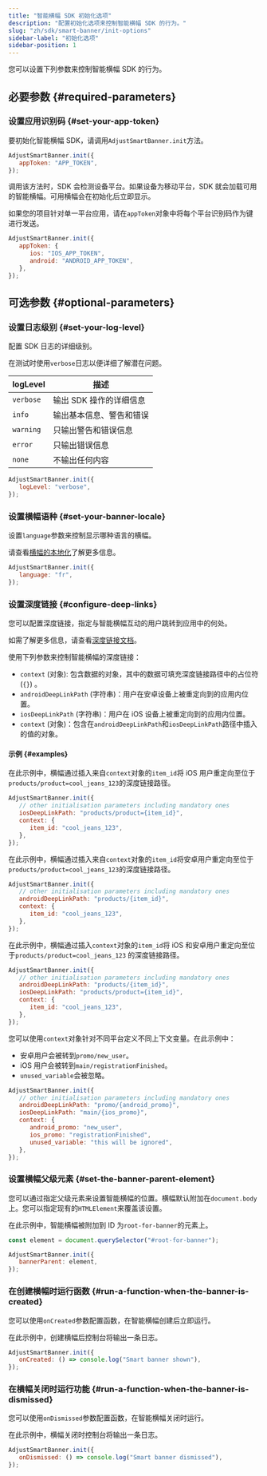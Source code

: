 ```yaml
---
title: "智能横幅 SDK 初始化选项"
description: "配置初始化选项来控制智能横幅 SDK 的行为。"
slug: "zh/sdk/smart-banner/init-options"
sidebar-label: "初始化选项"
sidebar-position: 1
---
```


您可以设置下列参数来控制智能横幅 SDK 的行为。

## 必要参数 {#required-parameters}

### 设置应用识别码 {#set-your-app-token}

要初始化智能横幅 SDK，请调用`AdjustSmartBanner.init`方法。

```js
AdjustSmartBanner.init({
   appToken: "APP_TOKEN",
});
```

调用该方法时，SDK 会检测设备平台。如果设备为移动平台，SDK 就会加载可用的智能横幅。可用横幅会在初始化后立即显示。

如果您的项目针对单一平台应用，请在`appToken`对象中将每个平台识别码作为键进行发送。

```js
AdjustSmartBanner.init({
   appToken: {
      ios: "IOS_APP_TOKEN",
      android: "ANDROID_APP_TOKEN",
   },
});
```

## 可选参数 {#optional-parameters}

### 设置日志级别 {#set-your-log-level}

配置 SDK 日志的详细级别。

<Callout type="tip">

在测试时使用`verbose`日志以便详细了解潜在问题。

</Callout>

| logLevel  | 描述                     |
| --------- | ------------------------ |
| `verbose` | 输出 SDK 操作的详细信息  |
| `info`    | 输出基本信息、警告和错误 |
| `warning` | 只输出警告和错误信息     |
| `error`   | 只输出错误信息           |
| `none`    | 不输出任何内容           |

```js
AdjustSmartBanner.init({
   logLevel: "verbose",
});
```

### 设置横幅语种 {#set-your-banner-locale}

设置`language`参数来控制显示哪种语言的横幅。

<Callout type="tip">

请查看[横幅的本地化](/zh/sdk/smart-banner#3-localize-your-banners)了解更多信息。

</Callout>

```js
AdjustSmartBanner.init({
   language: "fr",
});
```

### 设置深度链接 {#configure-deep-links}

您可以配置深度链接，指定与智能横幅互动的用户跳转到应用中的何处。

<Callout type="tip">

如需了解更多信息，请查看[深度链接文档](/zh/sdk/smart-banner/deep-linking)。

</Callout>

使用下列参数来控制智能横幅的深度链接：

-  `context` \(对象\): 包含数据的对象，其中的数据可填充深度链接路径中的占位符 \(`{}`\) 。
-  `androidDeepLinkPath` \(字符串\)：用户在安卓设备上被重定向到的应用内位置。
-  `iosDeepLinkPath` \(字符串\)：用户在 iOS 设备上被重定向到的应用内位置。
-  `context` \(对象\)：包含在`androidDeepLinkPath`和`iosDeepLinkPath`路径中插入的值的对象。

#### 示例 {#examples}

在此示例中，横幅通过插入来自`context`对象的`item_id`将 iOS 用户重定向至位于`products/product=cool_jeans_123`的深度链接路径。

```js
AdjustSmartBanner.init({
   // other initialisation parameters including mandatory ones
   iosDeepLinkPath: "products/product={item_id}",
   context: {
      item_id: "cool_jeans_123",
   },
});
```

在此示例中，横幅通过插入来自`context`对象的`item_id`将安卓用户重定向至位于`products/product=cool_jeans_123`的深度链接路径。

```js
AdjustSmartBanner.init({
   // other initialisation parameters including mandatory ones
   androidDeepLinkPath: "products/{item_id}",
   context: {
      item_id: "cool_jeans_123",
   },
});
```

在此示例中，横幅通过插入`context`对象的`item_id`将 iOS 和安卓用户重定向至位于`products/product=cool_jeans_123` 的深度链接路径。

```js
AdjustSmartBanner.init({
   // other initialisation parameters including mandatory ones
   androidDeepLinkPath: "products/{item_id}",
   iosDeepLinkPath: "products/product={item_id}",
   context: {
      item_id: "cool_jeans_123",
   },
});
```

您可以使用`context`对象针对不同平台定义不同上下文变量。在此示例中：

-  安卓用户会被转到`promo/new_user`。
-  iOS 用户会被转到`main/registrationFinished`。
-  `unused_variable`会被忽略。

```js
AdjustSmartBanner.init({
   // other initialisation parameters including mandatory ones
   androidDeepLinkPath: "promo/{android_promo}",
   iosDeepLinkPath: "main/{ios_promo}",
   context: {
      android_promo: "new_user",
      ios_promo: "registrationFinished",
      unused_variable: "this will be ignored",
   },
});
```

### 设置横幅父级元素 {#set-the-banner-parent-element}

您可以通过指定父级元素来设置智能横幅的位置。横幅默认附加在`document.body`上。您可以指定现有的`HTMLElement`来覆盖该设置。

在此示例中，智能横幅被附加到 ID 为`root-for-banner`的元素上。

```js
const element = document.querySelector("#root-for-banner");

AdjustSmartBanner.init({
   bannerParent: element,
});
```

### 在创建横幅时运行函数 {#run-a-function-when-the-banner-is-created}

您可以使用`onCreated`参数配置函数，在智能横幅创建后立即运行。

在此示例中，创建横幅后控制台将输出一条日志。

```js
AdjustSmartBanner.init({
   onCreated: () => console.log("Smart banner shown"),
});
```

### 在横幅关闭时运行功能 {#run-a-function-when-the-banner-is-dismissed}

您可以使用`onDismissed`参数配置函数，在智能横幅关闭时运行。

在此示例中，横幅关闭时控制台将输出一条日志。

```js
AdjustSmartBanner.init({
   onDismissed: () => console.log("Smart banner dismissed"),
});
```
